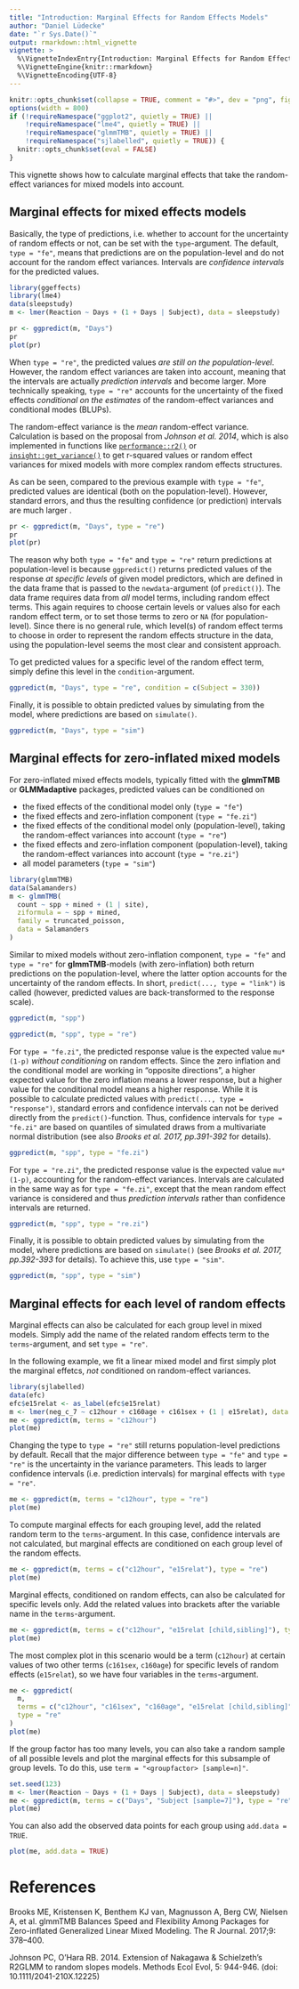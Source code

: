 ---
title: "Introduction: Marginal Effects for Random Effects Models"
author: "Daniel Lüdecke"
date: "`r Sys.Date()`"
output: rmarkdown::html_vignette
vignette: >
  %\VignetteIndexEntry{Introduction: Marginal Effects for Random Effects Models}
  %\VignetteEngine{knitr::rmarkdown}
  %\VignetteEncoding{UTF-8}
---

```{r set-options, echo = FALSE}
knitr::opts_chunk$set(collapse = TRUE, comment = "#>", dev = "png", fig.width = 7, fig.height = 4, message = FALSE, warning = FALSE)
options(width = 800)
if (!requireNamespace("ggplot2", quietly = TRUE) ||
    !requireNamespace("lme4", quietly = TRUE) ||
    !requireNamespace("glmmTMB", quietly = TRUE) ||
    !requireNamespace("sjlabelled", quietly = TRUE)) {
  knitr::opts_chunk$set(eval = FALSE)
}
```

This vignette shows how to calculate marginal effects that take the random-effect variances for mixed models into account. 

## Marginal effects for mixed effects models

Basically, the type of predictions, i.e. whether to account for the uncertainty of random effects or not, can be set with the `type`-argument. The default, `type = "fe"`, means that predictions are on the population-level and do not account for the random effect variances. Intervals are _confidence intervals_ for the predicted values.

```{r}
library(ggeffects)
library(lme4)
data(sleepstudy)
m <- lmer(Reaction ~ Days + (1 + Days | Subject), data = sleepstudy)

pr <- ggpredict(m, "Days")
pr
plot(pr)
```

When `type = "re"`, the predicted values _are still on the population-level_. However, the random effect variances are taken into account, meaning that the intervals are actually _prediction intervals_ and become larger. More technically speaking, `type = "re"` accounts for the uncertainty of the fixed effects _conditional on the estimates_ of the random-effect variances and conditional modes (BLUPs).

The random-effect variance is the _mean_ random-effect variance. Calculation is based on the proposal from _Johnson et al. 2014_, which is also implemented in functions like [`performance::r2()`](https://easystats.github.io/performance/reference/r2_nakagawa.html) or [`insight::get_variance()`](https://easystats.github.io/insight/reference/get_variance.html) to get r-squared values or random effect variances for mixed models with more complex random effects structures.

As can be seen, compared to the previous example with `type = "fe"`, predicted values are identical (both on the population-level). However, standard errors, and thus the resulting confidence (or prediction) intervals are much larger .

```{r}
pr <- ggpredict(m, "Days", type = "re")
pr
plot(pr)
```

The reason why both `type = "fe"` and `type = "re"` return predictions at population-level is because `ggpredict()` returns predicted values of the response _at specific levels_ of given model predictors, which are defined in the data frame that is passed to the `newdata`-argument (of `predict()`). The data frame requires data from _all_ model terms, including random effect terms. This again requires to choose certain levels or values also for each random effect term, or to set those terms to zero or `NA` (for population-level). Since there is no general rule, which level(s) of random effect terms to choose in order to represent the random effects structure in the data, using the population-level seems the most clear and consistent approach.

To get predicted values for a specific level of the random effect term, simply define this level in the `condition`-argument.

```{r}
ggpredict(m, "Days", type = "re", condition = c(Subject = 330))
```

Finally, it is possible to obtain predicted values by simulating from the model, where predictions are based on `simulate()`.
 
```{r}
ggpredict(m, "Days", type = "sim")
```

## Marginal effects for zero-inflated mixed models

For zero-inflated mixed effects models, typically fitted with the **glmmTMB** or **GLMMadaptive** packages, predicted values can be conditioned on

  * the fixed effects of the conditional model only (`type = "fe"`)
  * the fixed effects and zero-inflation component (`type = "fe.zi"`)
  * the fixed effects of the conditional model only (population-level), taking the random-effect variances into account (`type = "re"`)
  * the fixed effects and zero-inflation component (population-level), taking the random-effect variances into account (`type = "re.zi"`)
  * all model parameters (`type = "sim"`)

```{r}
library(glmmTMB)
data(Salamanders)
m <- glmmTMB(
  count ~ spp + mined + (1 | site), 
  ziformula = ~ spp + mined, 
  family = truncated_poisson, 
  data = Salamanders
)
```

Similar to mixed models without zero-inflation component, `type = "fe"` and `type = "re"` for **glmmTMB**-models (with zero-inflation) both return predictions on the population-level, where the latter option accounts for the uncertainty of the random effects. In short, `predict(..., type = "link")` is called (however, predicted values are back-transformed to the response scale).

```{r}
ggpredict(m, "spp")

ggpredict(m, "spp", type = "re")
```

For `type = "fe.zi"`, the predicted response value is the expected value `mu*(1-p)` _without conditioning_ on random effects. Since the zero inflation and the conditional model are working in "opposite directions", a higher expected value for the zero inflation means a lower response, but a higher value for the conditional model means a higher response. While it is possible to calculate predicted values with `predict(..., type = "response")`, standard errors and confidence intervals can not be derived directly from the `predict()`-function. Thus, confidence intervals for `type = "fe.zi"` are based on quantiles of simulated draws from a multivariate normal distribution (see also _Brooks et al. 2017, pp.391-392_ for details).


```{r}
ggpredict(m, "spp", type = "fe.zi")
```

For `type = "re.zi"`, the predicted response value is the expected value `mu*(1-p)`, accounting for the random-effect variances. Intervals are calculated in the same way as for `type = "fe.zi"`, except that the mean random effect variance is considered and thus _prediction intervals_ rather than confidence intervals are returned.

```{r}
ggpredict(m, "spp", type = "re.zi")
```

Finally, it is possible to obtain predicted values by simulating from the model, where predictions are based on `simulate()` (see _Brooks et al. 2017, pp.392-393_ for details). To achieve this, use `type = "sim"`.
 
```{r}
ggpredict(m, "spp", type = "sim")
```

## Marginal effects for each level of random effects

Marginal effects can also be calculated for each group level in mixed models. Simply add the name of the related random effects term to the `terms`-argument, and set `type = "re"`.

In the following example, we fit a linear mixed model and first simply plot the marginal effetcs, _not_ conditioned on random-effect variances.

```{r}
library(sjlabelled)
data(efc)
efc$e15relat <- as_label(efc$e15relat)
m <- lmer(neg_c_7 ~ c12hour + c160age + c161sex + (1 | e15relat), data = efc)
me <- ggpredict(m, terms = "c12hour")
plot(me)
```

Changing the type to `type = "re"` still returns population-level predictions by default. Recall that the major difference between `type = "fe"` and `type = "re"` is the uncertainty in the variance parameters. This leads to larger confidence intervals (i.e. prediction intervals) for marginal effects with `type = "re"`.

```{r}
me <- ggpredict(m, terms = "c12hour", type = "re")
plot(me)
```

To compute marginal effects for each grouping level, add the related random term to the `terms`-argument. In this case, confidence intervals are not calculated, but marginal effects are conditioned on each group level of the random effects.

```{r}
me <- ggpredict(m, terms = c("c12hour", "e15relat"), type = "re")
plot(me)
```

Marginal effects, conditioned on random effects, can also be calculated for specific levels only. Add the related values into brackets after the variable name in the `terms`-argument.

```{r}
me <- ggpredict(m, terms = c("c12hour", "e15relat [child,sibling]"), type = "re")
plot(me)
```

The most complex plot in this scenario would be a term (`c12hour`) at certain values of two other terms (`c161sex`, `c160age`) for specific levels of random effects (`e15relat`), so we have four variables in the `terms`-argument.

```{r fig.height=6}
me <- ggpredict(
  m, 
  terms = c("c12hour", "c161sex", "c160age", "e15relat [child,sibling]"), 
  type = "re"
)
plot(me)
```

If the group factor has too many levels, you can also take a random sample of all possible levels and plot the marginal effects for this subsample of group levels. To do this, use `term = "<groupfactor> [sample=n]"`.

```{r}
set.seed(123)
m <- lmer(Reaction ~ Days + (1 + Days | Subject), data = sleepstudy)
me <- ggpredict(m, terms = c("Days", "Subject [sample=7]"), type = "re")
plot(me)
```

You can also add the observed data points for each group using `add.data = TRUE`.

```{r}
plot(me, add.data = TRUE)
```

# References

Brooks ME, Kristensen K, Benthem KJ van, Magnusson A, Berg CW, Nielsen A, et al. glmmTMB Balances Speed and Flexibility Among Packages for Zero-inflated Generalized Linear Mixed Modeling. The R Journal. 2017;9: 378–400.

Johnson PC, O'Hara RB. 2014. Extension of Nakagawa & Schielzeth's R2GLMM to random slopes models. Methods Ecol Evol, 5: 944-946. (doi: 10.1111/2041-210X.12225)

